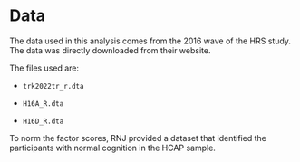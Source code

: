 # Data

The data used in this analysis comes from the 2016 wave of the HRS study. The data was directly downloaded from their website.

The files used are:

-   `trk2022tr_r.dta`

-   `H16A_R.dta`

-   `H16D_R.dta`

To norm the factor scores, RNJ provided a dataset that identified the participants with normal cognition in the HCAP sample.
